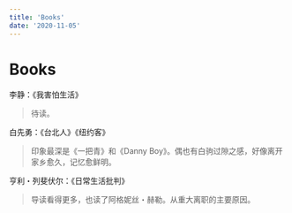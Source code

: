 ```yaml
---
title: 'Books'
date: '2020-11-05'
---
```


# Books

李静：《我害怕生活》

> 待读。

白先勇：《台北人》《纽约客》

> 印象最深是《一把青》和《Danny Boy》。偶也有白驹过隙之感，好像离开家乡愈久，记忆愈鲜明。

亨利・列斐伏尔：《日常生活批判》

> 导读看得更多，也读了阿格妮丝・赫勒。从重大离职的主要原因。
